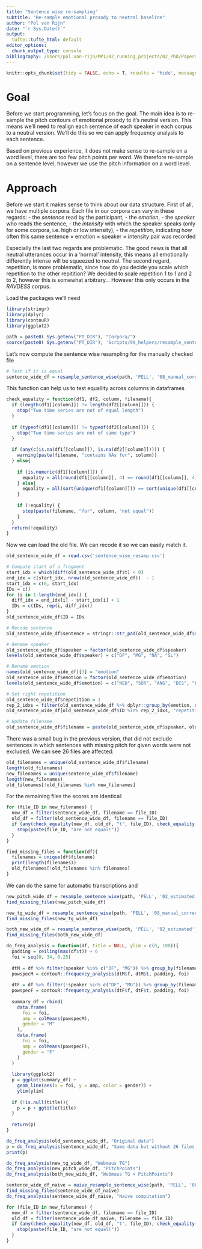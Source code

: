 ```yaml
---
title: "Sentence wise re-sampling"
subtitle: "Re-sample emotional prosody to neutral baseline"
author: "Pol van Rijn"
date: "`r Sys.Date()`"
output:
  tufte::tufte_html: default
editor_options: 
  chunk_output_type: console
bibliography: /Users/pol.van-rijn/MPI/02_running_projects/02_PhD/Papers/dynamic_features/References/library.bib
---
```

<link rel="stylesheet" href="/Users/pol.van-rijn/MPI/04_misc/R/Tufte/extra.css"/>
```r
knitr::opts_chunk$set(tidy = FALSE, echo = T, results = 'hide', message = FALSE)
```

# Goal
Before we start programming, let's focus on the goal. The main idea is to re-sample the pitch contours of emotional prosody to it's neutral version. This means we'll need to realign each sentence of each speaker in each corpus to a neutral version. We'll do this so we can apply frequency analysis to each sentence.

Based on previous experience, it does not make sense to re-sample on a word level, there are too few pitch points per word. We therefore re-sample on a sentence level, however we use the pitch information on a word level.

# Approach
Before we start it makes sense to think about our data structure. First of all, we have multiple corpora. Each file in our corpora can vary in these regards:
- the *sentence* read by the participant,
- the *emotion*,
- the *speaker* who reads the sentence,
- the *intensity* with which the speaker speaks (only for some corpora, i.e. high or low intensity),
- the *repetition*, indicating how often this same sentence $\times$ emotion $\times$ speaker $\times$ intensity pair was recorded

Especially the last two regards are problematic. The good news is that all neutral utterances occur in a 'normal' intensity, this means all emotionally differently intense will be squeezed to neutral. The second regard, repetition, is more problematic, since how do you decide you scale which repetition to the other repitition? We decided to scale repetition 1 to 1 and 2 to 2, however this is somewhat arbitrary... However this only occurs in the *RAVDESS* corpus.

Load the packages we'll need
```r
library(stringr)
library(dplyr)
library(contouR)
library(ggplot2)

path = paste0( Sys.getenv("PT_DIR"), "Corpora/")
source(paste0( Sys.getenv("PT_DIR"), 'Scripts/99_helpers/resample_sentence_wise.R'))
```

Let's now compute the sentence wise resampling for the manually checked file

```r
# Test if it is equal
sentence_wide_df = resample_sentence_wise(path, 'PELL', '08_manual_corrected', '04_completed', paste0(path, "PELL/", "PitchTiers/pitch_settings_old.csv"))
```

This function can help us to test equallity across columns in dataframes
```r
check_equality = function(df1, df2, column, filename){
  if (length(df1[[column]]) != length(df2[[column]])) {
    stop("Two time series are not of equal length")
  }
  
  if (typeof(df1[[column]]) != typeof(df2[[column]])) {
    stop("Two time series are not of same type")
  }
  
  if (any(c(is.na(df1[[column]]), is.na(df2[[column]])))) {
    warning(paste(filename, "contains NAs for", column))
  } else{
    
    if (is.numeric(df1[[column]])) {
      equality = all(round(df1[[column]], 4) == round(df1[[column]], 4))
    } else{
      equality = all(sort(unique(df1[[column]])) == sort(unique(df1[[column]])))
    }
    
    if (!equality) {
      stop(paste(filename, "for", column, "not equal"))
    }
  }
  return(!equality)
}
```

Now we can load the old file. We can recode it so we can easily match it.
```r
old_sentence_wide_df = read.csv('sentence_wise_resamp.csv')

# Compute start of a fragment
start_idx = which(diff(old_sentence_wide_df$t) < 0)
end_idx = c(start_idx, nrow(old_sentence_wide_df))  - 1
start_idx = c(0, start_idx)
IDs = c()
for (i in 1:length(end_idx)) {
  diff_idx = end_idx[i] - start_idx[i] + 1
  IDs = c(IDs, rep(i, diff_idx))
}
old_sentence_wide_df$ID = IDs

# Recode sentence
old_sentence_wide_df$sentence = stringr::str_pad(old_sentence_wide_df$sentence, 2, pad = "0")

# Rename speaker
old_sentence_wide_df$speaker = factor(old_sentence_wide_df$speaker)
levels(old_sentence_wide_df$speaker) = c("DF", "MG", "NA", "SL")

# Rename emotion
names(old_sentence_wide_df)[3] = "emotion"
old_sentence_wide_df$emotion = factor(old_sentence_wide_df$emotion)
levels(old_sentence_wide_df$emotion) = c("NEU", "SUR", "ANG", "DIS", "FER", "HAP", "SAD")

# Set right repetition
old_sentence_wide_df$repetition = 1
rep_2_idxs = filter(old_sentence_wide_df %>% dplyr::group_by(emotion, speaker, sentence) %>% dplyr::summarise(len = length(unique(ID)), idxs = tail(unique(ID), 1)), len == 2)$idxs
old_sentence_wide_df[old_sentence_wide_df$ID %in% rep_2_idxs, "repetition"] = 2

# Update filename
old_sentence_wide_df$filename = paste(old_sentence_wide_df$speaker, old_sentence_wide_df$emotion, old_sentence_wide_df$sentence, "XX", old_sentence_wide_df$repetition, sep = "_")
```

There was a small bug in the previous version, that did not exclude sentences in which sentences with missing pitch for given words were not excluded. We can see 26 files are affected:

```r
old_filenames = unique(old_sentence_wide_df$filename)
length(old_filenames)
new_filenames = unique(sentence_wide_df$filename)
length(new_filenames)
old_filenames[!old_filenames %in% new_filenames]
```

For the remaining files the scores are identical:
```r
for (file_ID in new_filenames) {
  new_df = filter(sentence_wide_df, filename == file_ID)
  old_df = filter(old_sentence_wide_df, filename == file_ID)
  if (any(check_equality(new_df, old_df, "t", file_ID), check_equality(new_df, old_df, "f", file_ID))) {
    stop(paste(file_ID, "are not equal!"))
  }
}
```

```r
find_missing_files = function(df){
  filenames = unique(df$filename)
  print(length(filenames))
  old_filenames[!old_filenames %in% filenames]
}
```


We can do the same for automatic transcriptions and 
```r
new_pitch_wide_df = resample_sentence_wise(path, 'PELL', '02_estimated', '04_completed')
find_missing_files(new_pitch_wide_df)
```

```r
new_tg_wide_df = resample_sentence_wise(path, 'PELL', '08_manual_corrected', 'TextGrids', tier_name = "ORT-MAU",  pitch_settings_csv_path = paste0(path, "PELL/", "PitchTiers/pitch_settings_old.csv"))
find_missing_files(new_tg_wide_df)

both_new_wide_df = resample_sentence_wise(path, 'PELL', '02_estimated', 'TextGrids', tier_name = "ORT-MAU")
find_missing_files(both_new_wide_df)
```

```r
do_freq_analysis = function(df, title = NULL, ylim = c(0, 100)){
  padding = ceiling(max(df$t)) + 6
  foi = seq(0, 34, 0.25)
  
  dtM = df %>% filter(speaker %in% c("DF", "MG")) %>% group_by(filename) %>% summarise(f = list(f), t = list(t))
  powspecM = contouR::frequency_analysis(dtM$f, dtM$t, padding, foi)
  
  dtF = df %>% filter(!speaker %in% c("DF", "MG")) %>% group_by(filename) %>% summarise(f = list(f), t = list(t))
  powspecF = contouR::frequency_analysis(dtF$f, dtF$t, padding, foi)
  
  summary_df = rbind(
    data.frame(
      foi = foi,
      amp = colMeans(powspecM),
      gender = "M"
    ),
    data.frame(
      foi = foi,
      amp = colMeans(powspecF),
      gender = "F"
    )
  )
  
  library(ggplot2)
  p = ggplot(summary_df) +
    geom_line(aes(x = foi, y = amp, color = gender)) +
    ylim(ylim)
  
  if (!is.null(title)){
    p = p + ggtitle(title)
  }
  
  return(p)
}
```

```r
do_freq_analysis(old_sentence_wide_df, "Original data")
p = do_freq_analysis(sentence_wide_df, "Same data but without 26 files with missing words")
print(p)
```

```r
do_freq_analysis(new_tg_wide_df, "Webmaus TG")
do_freq_analysis(new_pitch_wide_df, "PitchPoints")
do_freq_analysis(both_new_wide_df, "Webmaus TG + PitchPoints")
```

```r
sentence_wide_df_naive = naive_resample_sentence_wise(path, 'PELL', '08_manual_corrected', paste0(path, "PELL/", "PitchTiers/pitch_settings_old.csv"))
find_missing_files(sentence_wide_df_naive)
do_freq_analysis(sentence_wide_df_naive, "Naive computation")

for (file_ID in new_filenames) {
  new_df = filter(sentence_wide_df, filename == file_ID)
  old_df = filter(sentence_wide_df_naive, filename == file_ID)
  if (any(check_equality(new_df, old_df, "t", file_ID), check_equality(new_df, old_df, "f", file_ID))) {
    stop(paste(file_ID, "are not equal!"))
  }
}
```
